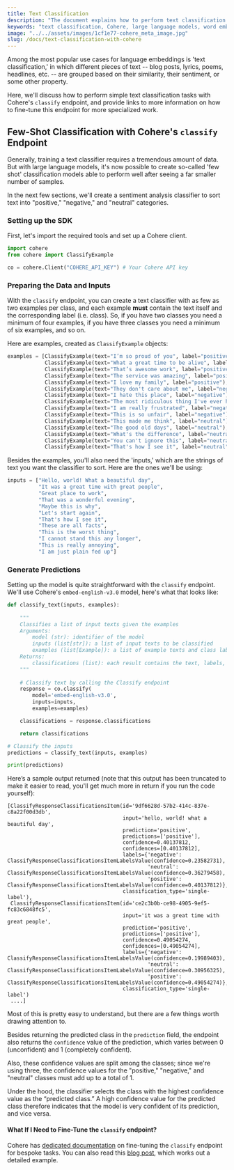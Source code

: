 ```yaml
---
title: Text Classification
description: "The document explains how to perform text classification using Cohere's classify endpoint, including setting up the SDK, preparing data, generating predictions, and fine-tuning the model for tasks like sentiment analysis."
keywords: "text classification, Cohere, large language models, word embeddings"
image: "../../assets/images/1cf1e77-cohere_meta_image.jpg"
slug: /docs/text-classification-with-cohere
---
```


Among the most popular use cases for language embeddings is 'text classification,' in which different pieces of text -- blog posts, lyrics, poems, headlines, etc. -- are grouped based on their similarity, their sentiment, or some other property. 

Here, we'll discuss how to perform simple text classification tasks with Cohere's `classify` endpoint, and provide links to more information on how to fine-tune this endpoint for more specialized work.

## Few-Shot Classification with Cohere's `classify` Endpoint

Generally, training a text classifier requires a tremendous amount of data. But with large language models, it's now possible to create so-called 'few shot' classification models able to perform well after seeing a far smaller number of samples. 

In the next few sections, we'll create a sentiment analysis classifier to sort text into "positive," "negative," and "neutral" categories.

### Setting up the SDK

First, let's import the required tools and set up a Cohere client.

```python PYTHON
import cohere
from cohere import ClassifyExample
```

```python PYTHON
co = cohere.Client("COHERE_API_KEY") # Your Cohere API key
```

### Preparing the Data and Inputs

With the `classify` endpoint, you can create a text classifier with as few as two examples per class, and each example **must** contain the text itself and the corresponding label (i.e. class). So, if you have two classes you need a minimum of four examples, if you have three classes you need a minimum of six examples, and so on.

Here are examples, created as `ClassifyExample` objects:

```python PYTHON
examples = [ClassifyExample(text="I’m so proud of you", label="positive"), 
            ClassifyExample(text="What a great time to be alive", label="positive"), 
            ClassifyExample(text="That’s awesome work", label="positive"), 
            ClassifyExample(text="The service was amazing", label="positive"), 
            ClassifyExample(text="I love my family", label="positive"), 
            ClassifyExample(text="They don't care about me", label="negative"), 
            ClassifyExample(text="I hate this place", label="negative"), 
            ClassifyExample(text="The most ridiculous thing I've ever heard", label="negative"), 
            ClassifyExample(text="I am really frustrated", label="negative"), 
            ClassifyExample(text="This is so unfair", label="negative"),
            ClassifyExample(text="This made me think", label="neutral"), 
            ClassifyExample(text="The good old days", label="neutral"), 
            ClassifyExample(text="What's the difference", label="neutral"), 
            ClassifyExample(text="You can't ignore this", label="neutral"), 
            ClassifyExample(text="That's how I see it", label="neutral")]

```

Besides the examples, you'll also need the 'inputs,' which are the strings of text you want the classifier to sort. Here are the ones we'll be using:

```python PYTHON
inputs = ["Hello, world! What a beautiful day",
          "It was a great time with great people",
          "Great place to work",
          "That was a wonderful evening",
          "Maybe this is why",
          "Let's start again",
          "That's how I see it",
          "These are all facts",
          "This is the worst thing",
          "I cannot stand this any longer",
          "This is really annoying",
          "I am just plain fed up"]
```

### Generate Predictions

Setting up the model is quite straightforward with the `classify` endpoint. We'll use Cohere's `embed-english-v3.0` model, here's what that looks like:

```python PYTHON
def classify_text(inputs, examples):
  
    """
    Classifies a list of input texts given the examples
    Arguments:
        model (str): identifier of the model
        inputs (list[str]): a list of input texts to be classified
        examples (list[Example]): a list of example texts and class labels
    Returns:
        classifications (list): each result contains the text, labels, and conf values
    """
    
    # Classify text by calling the Classify endpoint
    response = co.classify(
        model='embed-english-v3.0',
        inputs=inputs,
        examples=examples)

    classifications = response.classifications

    return classifications

# Classify the inputs
predictions = classify_text(inputs, examples)

print(predictions) 
```

Here’s a sample output returned (note that this output has been truncated to make it easier to read, you'll get much more in return if you run the code yourself):

```
[ClassifyResponseClassificationsItem(id='9df6628d-57b2-414c-837e-c8a22f00d3db',
                                     input='hello, world! what a beautiful day',
                                     prediction='positive',
                                     predictions=['positive'],
                                     confidence=0.40137812,
                                     confidences=[0.40137812],
                                     labels={'negative': ClassifyResponseClassificationsItemLabelsValue(confidence=0.23582731),
                                             'neutral': ClassifyResponseClassificationsItemLabelsValue(confidence=0.36279458),
                                             'positive': ClassifyResponseClassificationsItemLabelsValue(confidence=0.40137812)},
                                     classification_type='single-label'),
 ClassifyResponseClassificationsItem(id='ce2c3b0b-ce98-4905-9ef5-fc83c6848fc5',
                                     input='it was a great time with great people',
                                     prediction='positive',
                                     predictions=['positive'],
                                     confidence=0.49054274,
                                     confidences=[0.49054274],
                                     labels={'negative': ClassifyResponseClassificationsItemLabelsValue(confidence=0.19989403),
                                             'neutral': ClassifyResponseClassificationsItemLabelsValue(confidence=0.30956325),
                                             'positive': ClassifyResponseClassificationsItemLabelsValue(confidence=0.49054274)},
                                     classification_type='single-label')
 ....]
```

Most of this is pretty easy to understand, but there are a few things worth drawing attention to.

Besides returning the predicted class in the `prediction` field, the endpoint also returns the `confidence` value of the prediction, which varies between 0 (unconfident) and 1 (completely confident). 

Also, these confidence values are split among the classes; since we're using three, the confidence values for the "positive," "negative," and "neutral" classes must add up to a total of 1.

Under the hood, the classifier selects the class with the highest confidence value as the “predicted class.” A high confidence value for the predicted class therefore indicates that the model is very confident of its prediction, and vice versa.

#### What If I Need to Fine-Tune the `classify` endpoint?

Cohere has [dedicated documentation](/docs/classify-fine-tuning) on fine-tuning the `classify` endpoint for bespoke tasks. You can also read this [blog post](https://cohere.com/blog/fine-tuning-for-classification), which works out a detailed example.
